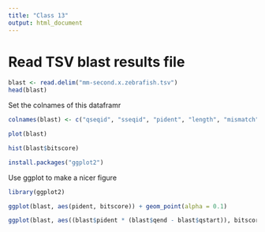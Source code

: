 ```yaml
---
title: "Class 13"
output: html_document
---
```


# Read TSV blast results file 

```r
blast <- read.delim("mm-second.x.zebrafish.tsv")
head(blast)
```



Set the colnames of this dataframr

```r
colnames(blast) <- c("qseqid", "sseqid", "pident", "length", "mismatch", "gapopen", "qstart", "qend", "sstart", "send", "evalue", "bitscore")

plot(blast)

hist(blast$bitscore)
```

```r
install.packages("ggplot2")
```

Use ggplot to make a nicer figure


```r
library(ggplot2)

ggplot(blast, aes(pident, bitscore)) + geom_point(alpha = 0.1)
```

```r
ggplot(blast, aes((blast$pident * (blast$qend - blast$qstart)), bitscore)) + geom_point(alpha=0.1) + geom_smooth()
```

